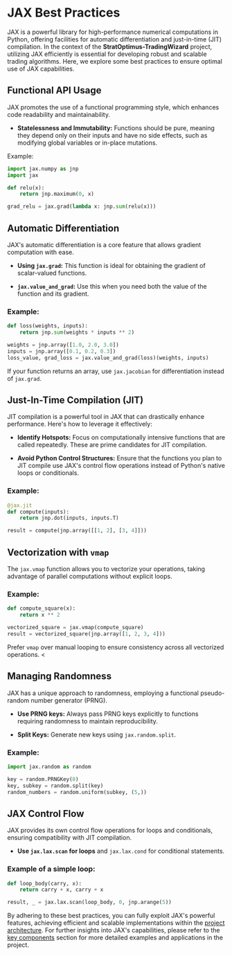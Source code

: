 
# JAX Best Practices

JAX is a powerful library for high-performance numerical computations in Python, offering facilities for automatic differentiation and just-in-time (JIT) compilation. In the context of the **StratOptimus-TradingWizard** project, utilizing JAX efficiently is essential for developing robust and scalable trading algorithms. Here, we explore some best practices to ensure optimal use of JAX capabilities.

## Functional API Usage

JAX promotes the use of a functional programming style, which enhances code readability and maintainability.

- **Statelessness and Immutability:** Functions should be pure, meaning they depend only on their inputs and have no side effects, such as modifying global variables or in-place mutations.
  
Example:
```python
import jax.numpy as jnp
import jax

def relu(x):
    return jnp.maximum(0, x)

grad_relu = jax.grad(lambda x: jnp.sum(relu(x)))
```

## Automatic Differentiation

JAX's automatic differentiation is a core feature that allows gradient computation with ease.

- **Using `jax.grad`:** This function is ideal for obtaining the gradient of scalar-valued functions.

- **`jax.value_and_grad`:** Use this when you need both the value of the function and its gradient.

### Example:

```python
def loss(weights, inputs):
    return jnp.sum(weights * inputs ** 2)

weights = jnp.array([1.0, 2.0, 3.0])
inputs = jnp.array([0.1, 0.2, 0.3])
loss_value, grad_loss = jax.value_and_grad(loss)(weights, inputs)
```

<Callout> If your function returns an array, use `jax.jacobian` for differentiation instead of `jax.grad`. </Callout>

## Just-In-Time Compilation (JIT)

JIT compilation is a powerful tool in JAX that can drastically enhance performance. Here's how to leverage it effectively:

- **Identify Hotspots:** Focus on computationally intensive functions that are called repeatedly. These are prime candidates for JIT compilation.
  
- **Avoid Python Control Structures:** Ensure that the functions you plan to JIT compile use JAX's control flow operations instead of Python's native loops or conditionals.

### Example:

```python
@jax.jit
def compute(inputs):
    return jnp.dot(inputs, inputs.T)

result = compute(jnp.array([[1, 2], [3, 4]]))
```

## Vectorization with `vmap`

The `jax.vmap` function allows you to vectorize your operations, taking advantage of parallel computations without explicit loops.

### Example:
```python
def compute_square(x):
    return x ** 2

vectorized_square = jax.vmap(compute_square)
result = vectorized_square(jnp.array([1, 2, 3, 4]))
```

<Callout> Prefer `vmap` over manual looping to ensure consistency across all vectorized operations. <</Callout>

## Managing Randomness

JAX has a unique approach to randomness, employing a functional pseudo-random number generator (PRNG).

- **Use PRNG keys:** Always pass PRNG keys explicitly to functions requiring randomness to maintain reproducibility.

- **Split Keys:** Generate new keys using `jax.random.split`.

### Example:
```python
import jax.random as random

key = random.PRNGKey(0)
key, subkey = random.split(key)
random_numbers = random.uniform(subkey, (5,))
```

## JAX Control Flow

JAX provides its own control flow operations for loops and conditionals, ensuring compatibility with JIT compilation.

- **Use `jax.lax.scan` for loops** and `jax.lax.cond` for conditional statements.

### Example of a simple loop:
```python
def loop_body(carry, x):
    return carry + x, carry + x

result, _ = jax.lax.scan(loop_body, 0, jnp.arange(5))
```

By adhering to these best practices, you can fully exploit JAX's powerful features, achieving efficient and scalable implementations within the [project architecture](/project-architecture). For further insights into JAX's capabilities, please refer to the [key components](key-functional-components) section for more detailed examples and applications in the project.